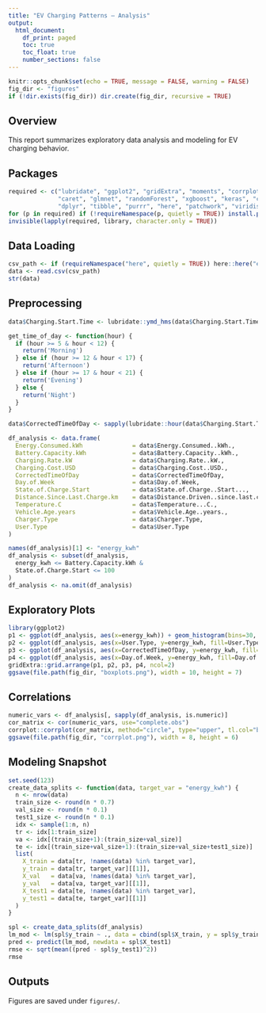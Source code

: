 ```yaml
---
title: "EV Charging Patterns – Analysis"
output:
  html_document:
    df_print: paged
    toc: true
    toc_float: true
    number_sections: false
---
```


```r
knitr::opts_chunk$set(echo = TRUE, message = FALSE, warning = FALSE)
fig_dir <- "figures"
if (!dir.exists(fig_dir)) dir.create(fig_dir, recursive = TRUE)
```

## Overview

This report summarizes exploratory data analysis and modeling for EV charging behavior.

## Packages

```r
required <- c("lubridate", "ggplot2", "gridExtra", "moments", "corrplot",
              "caret", "glmnet", "randomForest", "xgboost", "keras", "car",
              "dplyr", "tibble", "purrr", "here", "patchwork", "viridis")
for (p in required) if (!requireNamespace(p, quietly = TRUE)) install.packages(p)
invisible(lapply(required, library, character.only = TRUE))
```

## Data Loading

```r
csv_path <- if (requireNamespace("here", quietly = TRUE)) here::here("ev_charging_patterns.csv") else "ev_charging_patterns.csv"
data <- read.csv(csv_path)
str(data)
```

## Preprocessing

```r
data$Charging.Start.Time <- lubridate::ymd_hms(data$Charging.Start.Time)

get_time_of_day <- function(hour) {
  if (hour >= 5 & hour < 12) {
    return('Morning')
  } else if (hour >= 12 & hour < 17) {
    return('Afternoon')
  } else if (hour >= 17 & hour < 21) {
    return('Evening')
  } else {
    return('Night')
  }
}

data$CorrectedTimeOfDay <- sapply(lubridate::hour(data$Charging.Start.Time), get_time_of_day)

df_analysis <- data.frame(
  Energy.Consumed.kWh              = data$Energy.Consumed..kWh.,
  Battery.Capacity.kWh             = data$Battery.Capacity..kWh.,
  Charging.Rate.kW                 = data$Charging.Rate..kW.,
  Charging.Cost.USD                = data$Charging.Cost..USD.,
  CorrectedTimeOfDay               = data$CorrectedTimeOfDay,
  Day.of.Week                      = data$Day.of.Week,
  State.of.Charge.Start            = data$State.of.Charge..Start...,
  Distance.Since.Last.Charge.km    = data$Distance.Driven..since.last.charge...km.,
  Temperature.C                    = data$Temperature...C.,
  Vehicle.Age.years                = data$Vehicle.Age..years.,
  Charger.Type                     = data$Charger.Type,
  User.Type                        = data$User.Type
)

names(df_analysis)[1] <- "energy_kwh"
df_analysis <- subset(df_analysis,
  energy_kwh <= Battery.Capacity.kWh &
  State.of.Charge.Start <= 100
)
df_analysis <- na.omit(df_analysis)
```

## Exploratory Plots

```r
library(ggplot2)
p1 <- ggplot(df_analysis, aes(x=energy_kwh)) + geom_histogram(bins=30, fill="steelblue", alpha=0.7)
p2 <- ggplot(df_analysis, aes(x=User.Type, y=energy_kwh, fill=User.Type)) + geom_boxplot() + theme(axis.text.x = element_text(angle=45, hjust=1))
p3 <- ggplot(df_analysis, aes(x=CorrectedTimeOfDay, y=energy_kwh, fill=CorrectedTimeOfDay)) + geom_boxplot()
p4 <- ggplot(df_analysis, aes(x=Day.of.Week, y=energy_kwh, fill=Day.of.Week)) + geom_boxplot() + theme(axis.text.x = element_text(angle=45, hjust=1))
gridExtra::grid.arrange(p1, p2, p3, p4, ncol=2)
ggsave(file.path(fig_dir, "boxplots.png"), width = 10, height = 7)
```

## Correlations

```r
numeric_vars <- df_analysis[, sapply(df_analysis, is.numeric)]
cor_matrix <- cor(numeric_vars, use="complete.obs")
corrplot::corrplot(cor_matrix, method="circle", type="upper", tl.col="black", tl.srt=45, addCoef.col="black", number.cex=0.7)
ggsave(file.path(fig_dir, "corrplot.png"), width = 8, height = 6)
```

## Modeling Snapshot

```r
set.seed(123)
create_data_splits <- function(data, target_var = "energy_kwh") {
  n <- nrow(data)
  train_size <- round(n * 0.7)
  val_size <- round(n * 0.1)
  test1_size <- round(n * 0.1)
  idx <- sample(1:n, n)
  tr <- idx[1:train_size]
  va <- idx[(train_size+1):(train_size+val_size)]
  te <- idx[(train_size+val_size+1):(train_size+val_size+test1_size)]
  list(
    X_train = data[tr, !names(data) %in% target_var],
    y_train = data[tr, target_var][[1]],
    X_val   = data[va, !names(data) %in% target_var],
    y_val   = data[va, target_var][[1]],
    X_test1 = data[te, !names(data) %in% target_var],
    y_test1 = data[te, target_var][[1]]
  )
}

spl <- create_data_splits(df_analysis)
lm_mod <- lm(spl$y_train ~ ., data = cbind(spl$X_train, y = spl$y_train))
pred <- predict(lm_mod, newdata = spl$X_test1)
rmse <- sqrt(mean((pred - spl$y_test1)^2))
rmse
```

## Outputs

Figures are saved under `figures/`.


